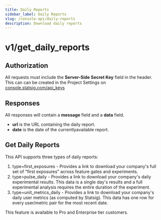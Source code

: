 ```yaml
---
title: Daily Reports
sidebar_label: Daily Reports
slug: /console-api/daily-reports
description: Download daily reports
---
```


# v1/get_daily_reports

## Authorization

All requests must include the **Server-Side Secret Key** field in the header. This can can be created in the Project Settings on [console.statsig.com/api_keys](https://console.statsig.com/api_keys)

## Responses

All responses will contain a **message** field and a **data** field.

- **url** is the URL containing the daily report.
- **date** is the date of the currentlyavailable report.

## Get Daily Reports

This API supports three types of daily reports:
1. type=first_exposures - Provides a link to download your company's full set of "first exposures" across feature gates and experiments.
2. type=pulse_daily - Provides a link to download your company's daily experimental results.  This data is a single day's results and a full experimental analysis requires the entire duration of the experiment.
3. type=unit_metrics_daily - Provides a link to download your company's daily user metrics (as computed by Statsig).  This data has one row for every user/metric pair for the most recent date.

This feature is available to Pro and Enterprise tier customers.

```bash
curl --request POST 'https://api.statsig.com/v1/get_daily_reports' \
--header 'STATSIG-API-KEY: console-xxXxxXXXXxxxxXxx' \
--header 'Content-Type: application/json' \
--data-raw '{
  "type": "<daily_report_type>",
}'
```

**Reponse JSON** : 

```json
{
  "url": <url>,
  "date": <DS>,
}
```